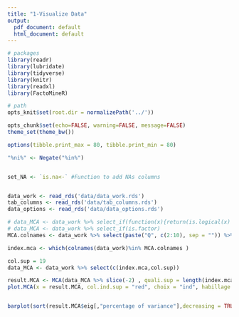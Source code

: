 ```yaml
---
title: "1-Visualize Data"
output:
  pdf_document: default
  html_document: default
---
```



```r
# packages
library(readr)
library(lubridate)
library(tidyverse)
library(knitr)
library(readxl)
library(FactoMineR)

# path
opts_knit$set(root.dir = normalizePath('../'))

opts_chunk$set(echo=FALSE, warning=FALSE, message=FALSE)
theme_set(theme_bw())

options(tibble.print_max = 80, tibble.print_min = 80)

"%ni%" <- Negate("%in%")


set_NA <- `is.na<-` #Function to add NAs columns



```


```r

data_work <- read_rds('data/data_work.rds')
tab_columns <- read_rds('data/tab_columns.rds')
data_options <- read_rds('data/data_options.rds')

```


```r

# data_MCA <- data_work %>% select_if(function(x){return(is.logical(x) | is.factor(x))})
# data_MCA <- data_work %>% select_if(is.factor)
MCA.colnames <- data_work %>% select(paste("Q", c(2:10), sep = "")) %>% select_if(is.factor) %>%colnames #individual 2 has some specificities that make the computations of MCA go wrong

index.mca <- which(colnames(data_work)%in% MCA.colnames )

col.sup = 19
data_MCA <- data_work %>% select(c(index.mca,col.sup))
```

```r


result.MCA <- MCA(data_MCA %>% slice(-2) , quali.sup = length(index.mca) + 1)
plot.MCA(x = result.MCA, col.ind.sup = "red", choix = "ind", habillage = length(index.mca)  +1 )


barplot(sort(result.MCA$eig[,"percentage of variance"],decreasing = TRUE))

```

```r



```


